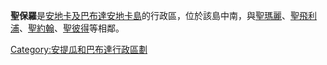 {{Infobox settlement
| name                    = Saint Paul Parish
| native_name             =
| native_name_lang        = 
| settlement_type         = [[Parishes_and_dependencies_of_Antigua_and_Barbuda|Parish]]
| image_skyline           = English Harbour and Falmouth Harbour on Antigua.jpg
| image_map               = Saint Paul in Antigua and Barbuda (cropped).svg
| subdivision_type        = Country
| subdivision_name        = [[Antigua_and_Barbuda|Antigua and Barbuda]]
| seat_type               = Capital
| seat                    = [[法爾茅斯_(安提瓜和巴布達)|法爾茅斯]]
| area_total_km2          = 
| population_total        = 
| population_as_of        = 
| population_density_km2  = auto
| timezone1               = [[Atlantic_Time_Zone|AST]]
| utc_offset1             = -4
}}
'''聖保羅'''是[[安地卡及巴布達|安地卡及巴布達]][[安地卡島|安地卡島]]的行政區，位於該島中南，與[[聖瑪麗_(安地卡及巴布達)|聖瑪麗]]、[[聖飛利浦_(安地卡及巴布達)|聖飛利浦]]、[[聖約翰_(安地卡及巴布達)|聖約翰]]、[[聖彼得_(安地卡及巴布達)|聖彼得]]等相鄰。

{{Divisions of Antigua and Barbuda}}
{{Caribbean-geo-stub}}

[[Category:安提瓜和巴布達行政區劃|Category:安提瓜和巴布達行政區劃]]
